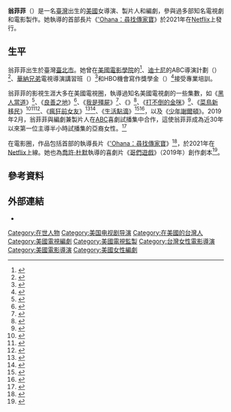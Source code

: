 {{noteTA
|G1=Movie
|G2=Tv
|G3=Show
|1=zh-tw:'Ohana：尋找傳家寶;zh-hk:'Ohana：尋找傳家寶;zh-cn:寻找传家宝;
}}
{{Infobox entertainer
| type         = 導演
| name         = 翁菲菲
| foreignname  = 
| image        = Jude Weng Nov 2016 crop 2.jpg
| caption      = 2016年11月，翁菲菲在《[[菜鳥新移民|菜鳥新移民]]》的片場
| birth_name   = 
| birth_date   = 
| birth_place  = 臺灣[[臺北市|臺北市]]
| occupation   = 導演、製片人、編劇
| years_active = 2000年至今
| parents      = 
| relatives    = 
}}
'''翁菲菲'''（{{lang-en|Jude Weng}}）是一名[[臺灣|臺灣]]出生的[[美國|美國]]女導演、製片人和編劇，參與過多部知名電視劇和電影製作。她執導的首部長片《[['Ohana：尋找傳家寶|'Ohana：尋找傳家寶]]》於2021年在[[Netflix|Netflix]]上發行。

== 生平 ==
翁菲菲出生於臺灣[[臺北市|臺北市]]。她曾在[[美國電影學院|美國電影學院]]的{{le|女性執導講習班|Directing Workshop for Women}}<ref>{{cite web |url=http://www.afi.com/dww/alu.aspx |title=American Film Institute |website=Afi.com |date= |accessdate=2016-06-29 |archive-date=2019-08-16 |archive-url=https://web.archive.org/web/20190816165127/http://afi.com/dww/alu.aspx |dead-url=no }}</ref>、[[華特迪士尼公司|迪士尼]]的ABC導演計劃（{{lang|en|ABC Directing Program}}）<ref>{{cite web |url=http://www.abctalentdevelopment.com/talent_alumni_directors_2012-2014.html |title=Disney |website=Abctalentdevelopment.com |date= |accessdate=2016-06-29 |archive-date=2021-01-10 |archive-url=https://web.archive.org/web/20210110113614/https://www.abctalentdevelopment.com/talent_alumni_directors_2012-2014.html |dead-url=no }}</ref>、[[華納兄弟|華納兄弟]]電視導演講習班（{{lang|en|Warner Bros. Television Directors’ Workshop}}）<ref>{{cite web |url=http://directorsworkshop.warnerbros.com/alumni/ |title=Alumni | Warner Bros. Director's Workshop |website=Directorsworkshop.warnerbros.com |date= |accessdate=2016-06-29 |archive-date=2021-01-10 |archive-url=https://web.archive.org/web/20210110113550/https://televisionworkshop.warnerbros.com/directors-workshop/ |dead-url=no }}</ref>和HBO機會寫作獎學金（{{lang|en|HBOAccess Writing Fellowship}}）<ref>{{cite web |last=Petski |first=Denise |url=https://deadline.com/2015/07/hboaccess-writers-fellowship-winners-announced-nine-writers-1201472669/ |title=HBOAccess Writers Fellowship Winners Announced |website=Deadline.com |date=2015-07-09 |accessdate=2016-06-29 |archive-date=2021-01-10 |archive-url=https://web.archive.org/web/20210110113559/https://deadline.com/2015/07/hboaccess-writers-fellowship-winners-announced-nine-writers-1201472669/ |dead-url=no }}</ref>接受專業培訓。

翁菲菲的影視生涯大多在美國電視圈，執導過知名美國電視劇的一些集數，如《[[黑人當道|黑人當道]]》<ref>{{cite web|url=http://www.thefutoncritic.com/listings/20170313abc09/|title=Listings - Blackish|website=thefutoncritic.com|date=2017-03-13|accessdate=2018-01-11|archive-date=2021-01-10|archive-url=https://web.archive.org/web/20210110113548/http://www.thefutoncritic.com/listings/20170313abc09/|dead-url=no}}</ref>、《[[良善之地|良善之地]]》<ref>{{cite web |url=http://eclipsemagazine.com/the-good-place-philosophical-comedy-continues-to-be-awesome/ |title=The Good Place: Philosophical Comedy Continues to Be Awesome! |website=eclipsemagazine.com |date=2017-11-02 |accessdate=2018-01-11 |archive-date=2021-01-10 |archive-url=https://web.archive.org/web/20210110113549/http://eclipsemagazine.com/the-good-place-philosophical-comedy-continues-to-be-awesome/ |dead-url=no }}</ref>、《[[我是殭屍_(電視劇)|我是殭屍]]》<ref>{{cite web|url=https://staffmeup.com/title/Scripted-TV/2015/iZombie/454080?season=4|title=iZombie (Season 4) - Scripted (TV)|website=staffmeup.com|date=2018-05-30|accessdate=2018-05-30|archive-date=2021-01-10|archive-url=https://web.archive.org/web/20210110113550/https://staffmeup.com/|dead-url=no}}</ref>、《{{le|魯蛇日記|Crashing (American TV series)}}》<ref>{{cite web|url=https://www.pastemagazine.com/articles/2017/08/a-day-on-the-set-of-hbos-crashing.html|title=A Day on the Set of HBO’s Crashing|website=pastemagazine.com|date=2017-08-18|accessdate=2018-01-11|archive-date=2021-01-10|archive-url=https://web.archive.org/web/20210110113550/https://www.pastemagazine.com/comedy/crashing/a-day-on-the-set-of-hbos-crashing/|dead-url=no}}</ref>、《[[打不倒的金咪|打不倒的金咪]]》<ref>{{cite web|url=https://staffmeup.com/title/Scripted-TV/2014/Unbreakable-Kimmy-Schmidt/275652?season=4|title=Unbreakable Kimmy Schmidt (Season 4) - Scripted (TV)|website=staffmeup.com|date=2018-05-30|accessdate=2018-05-30|archive-date=2021-01-10|archive-url=https://web.archive.org/web/20210110113605/https://staffmeup.com/|dead-url=no}}</ref>、《[[菜鳥新移民|菜鳥新移民]]》<ref>{{cite web |url=http://www.disneyabcpress.com/abc/pressrelease/fresh-off-the-boat-keep-em-separated-38/ |title=Fresh off the Boat: Keep ‘Em Separated (3/8) | ABC Press |website=Disneyabcpress.com |date=2016-02-22 |accessdate=2016-06-29 |archive-url=https://web.archive.org/web/20160624060418/http://www.disneyabcpress.com/abc/pressrelease/fresh-off-the-boat-keep-em-separated-38/ |archive-date=2016-06-24 |dead-url=yes }}</ref><ref>{{cite web |url=http://www.disneyabcpress.com/abc/pressrelease/fresh-off-the-boat-rent-day-53/ |title=Fresh Off the Boat: Rent Day (5/3) | ABC Press |website=Disneyabcpress.com |date=2016-04-18 |accessdate=2016-06-29 |archive-url=https://web.archive.org/web/20160624065134/http://www.disneyabcpress.com/abc/pressrelease/fresh-off-the-boat-rent-day-53/ |archive-date=2016-06-24 |dead-url=yes }}</ref><ref>{{cite web|url=http://www.disneyabcpress.com/abc/shows/fresh-off-the-boat/episodes/breaking-chains/press-releases/|title=Breaking Chains | ABC Press|website=Disneyabcpress.com|date=2016-10-03|accessdate=2016-11-29|archive-date=2016-11-30|archive-url=https://web.archive.org/web/20161130035525/http://www.disneyabcpress.com/abc/shows/fresh-off-the-boat/episodes/breaking-chains/press-releases/|dead-url=yes}}</ref>、《[[瘋狂前女友|瘋狂前女友]]》<ref>{{cite web|url=https://www.avclub.com/rebecca-falls-into-old-patterns-but-crazy-ex-girlfrien-1821829996|title=Rebecca falls into old patterns, but Crazy Ex-Girlfriend does not|website=avclub.com|date=2018-01-05|accessdate=2018-01-11|archive-date=2021-01-10|archive-url=https://web.archive.org/web/20210110113624/https://www.avclub.com/rebecca-falls-into-old-patterns-but-crazy-ex-girlfrien-1821829996|dead-url=no}}</ref><ref>{{cite web|url=https://www.buzzfeed.com/arianelange/the-small-thing-one-network-did-to-hire-women-poc-directors|title=The Small Thing One Network Did To Hire Directors Who Aren’t White Guys|website=buzzfeed.com|date=2016-07-08|accessdate=2018-01-11|archive-date=2021-01-10|archive-url=https://web.archive.org/web/20210110113559/https://www.buzzfeed.com/arianelange/the-small-thing-one-network-did-to-hire-women-poc-directors|dead-url=no}}</ref>、《[[生活點滴|生活點滴]]》<ref>{{cite web|url=https://www.cbspressexpress.com/cbs-entertainment/shows/life-in-pieces/releases/view?id=47920|title=Press Release: Life in Pieces|website=cbspressexpress.com|date=2017-06-01|accessdate=2018-01-11|archive-date=2021-01-10|archive-url=https://web.archive.org/web/20210110113707/https://www.viacomcbspressexpress.com/cbs-entertainment/shows/life-in-pieces/releases/view?id=47920|dead-url=no}}</ref><ref>{{cite web|url=https://episode.ninja/series/life-in-pieces|title=The Best Episodes of Life in Pieces|website=episode.ninja|date=2017-12-01|accessdate=2018-01-11|archive-date=2021-01-10|archive-url=https://web.archive.org/web/20210110113621/https://episode.ninja/series/life-in-pieces|dead-url=no}}</ref>，以及《[[少年謝爾頓|少年謝爾頓]]》。2019年2月，翁菲菲與編劇兼製片人{{le|高揚|Jessica Gao}}在[[美國廣播公司|ABC]]喜劇試播集中合作，這使翁菲菲成為近30年以來第一位主導半小時試播集的亞裔女性。<ref>{{cite web |url=https://deadline.com/2019/02/jude-weng-jessica-yu-milestone-directing-gigs-strong-pilot-season-for-director-diversity-2019-1202566429/ |title=Jude Weng & Jessica Yu Land Milestone Directing Gigs In Strong Pilot Season For Director Diversity; Deadline |website=deadline.com |date=2019-02-28 |accessdate=2021-01-10 |archive-date=2021-01-10 |archive-url=https://web.archive.org/web/20210110113649/https://deadline.com/2019/02/jude-weng-jessica-yu-milestone-directing-gigs-strong-pilot-season-for-director-diversity-2019-1202566429/ |dead-url=no }}</ref>

在電影圈，作品包括首部的執導長片《[['Ohana：尋找傳家寶|'Ohana：尋找傳家寶]]》<ref>{{Cite web|url=https://variety.com/2019/film/news/young-sheldon-director-jude-weng-finding-ohana-netflix-1203353669/|title=‘Young Sheldon’ Director’s Feature Debut ‘Finding Ohana’ Lands at Netflix (EXCLUSIVE)|journal=Variety|first=Justin|last=Kroll|date=2019-09-30|accessdate=2020-12-17|archive-date=2021-01-10|archive-url=https://web.archive.org/web/20210110113627/https://variety.com/2019/film/news/young-sheldon-director-jude-weng-finding-ohana-netflix-1203353669/|dead-url=no}}</ref>，於2021年在[[Netflix|Netflix]]上線。她也為[[喬許·杜默|喬許·杜默]]執導的喜劇片《[[哥們遊戲|哥們遊戲]]》（2019年）創作劇本<ref>{{cite web |url=https://www.imdb.com/title/tt7070818/fullcredits?ref_=tt_ov_wr#writers |title=The Buddy Games - Full Cast & Crew |website=imdb.com |date= |accessdate=2018-01-10 |archive-date=2021-01-10 |archive-url=https://web.archive.org/web/20210110113653/https://www.imdb.com/title/tt7070818/fullcredits?ref_=tt_ov_wr#writers |dead-url=no }}</ref>。

== 參考資料 ==
{{Reflist|30em}}

== 外部連結 ==
*{{IMDb name|0920950}}

{{Authority control}}

{{DEFAULTSORT:Weng, Jude}}
[[Category:在世人物|Category:在世人物]]
[[Category:美国电视剧导演|Category:美国电视剧导演]]
[[Category:在美國的台灣人|Category:在美國的台灣人]]
[[Category:美國電視編劇|Category:美國電視編劇]]
[[Category:美國電視監製|Category:美國電視監製]]
[[Category:台灣女性電影導演|Category:台灣女性電影導演]]
[[Category:美國電影導演|Category:美國電影導演]]
[[Category:美國女性編劇|Category:美國女性編劇]]